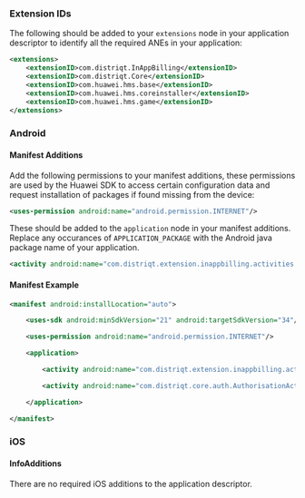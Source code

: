 
### Extension IDs

The following should be added to your `extensions` node in your application descriptor to identify all the required ANEs in your application:

```xml
<extensions>
    <extensionID>com.distriqt.InAppBilling</extensionID>
    <extensionID>com.distriqt.Core</extensionID>
    <extensionID>com.huawei.hms.base</extensionID>
    <extensionID>com.huawei.hms.coreinstaller</extensionID>
    <extensionID>com.huawei.hms.game</extensionID>
</extensions>
```



### Android

#### Manifest Additions


Add the following permissions to your manifest additions, these permissions are used by the Huawei SDK to access certain configuration data and request installation of packages if found missing from the device:

```xml
<uses-permission android:name="android.permission.INTERNET"/>
```



These should be added to the `application` node in your manifest additions. Replace any occurances of `APPLICATION_PACKAGE` with the Android java package name of your application.


```xml
<activity android:name="com.distriqt.extension.inappbilling.activities.ProductViewActivity" android:theme="@android:style/Theme.Translucent.NoTitleBar" android:exported="false" />
```


#### Manifest Example 


```xml
<manifest android:installLocation="auto">

    <uses-sdk android:minSdkVersion="21" android:targetSdkVersion="34"/>

    <uses-permission android:name="android.permission.INTERNET"/>

    <application>

        <activity android:name="com.distriqt.extension.inappbilling.activities.ProductViewActivity" android:theme="@android:style/Theme.Translucent.NoTitleBar" android:exported="false" />

        <activity android:name="com.distriqt.core.auth.AuthorisationActivity" android:theme="@android:style/Theme.Translucent.NoTitleBar" android:exported="false" />

    </application>

</manifest>
```

### iOS

#### InfoAdditions

There are no required iOS additions to the application descriptor.
